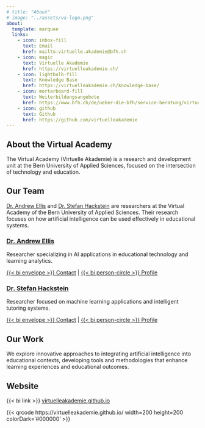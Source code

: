 ```yaml
---
# title: "About"
# image: "../assets/va-logo.png"
about:
  template: marquee
  links:
    - icon: inbox-fill
      text: Email
      href: mailto:virtuelle.akademie@bfh.ch
    - icon: magic
      text: Virtuelle Akademie
      href: https://virtuelleakademie.ch/
    - icon: lightbulb-fill
      text: Knowledge Base
      href: https://virtuelleakademie.ch/knowledge-base/
    - icon: mortarboard-fill
      text: Weiterbildungsangebote
      href: https://www.bfh.ch/de/ueber-die-bfh/service-beratung/virtuelle-akademie/
    - icon: github
      text: Github
      href: https://github.com/virtuelleakademie
---
```


## About the Virtual Academy

The Virtual Academy (Virtuelle Akademie) is a research and development unit at the Bern University of Applied Sciences, focused on the intersection of technology and education.

## Our Team

[Dr. Andrew Ellis](andrew-ellis/) and [Dr. Stefan Hackstein](stefan-hackstein/) are researchers at the Virtual Academy of the Bern University of Applied Sciences. Their research focuses on how artificial intelligence can be used effectively in educational systems.

::: {.grid}

::: {.g-col-6}
### [Dr. Andrew Ellis](andrew-ellis/)
Researcher specializing in AI applications in educational technology and learning analytics.

[{{< bi envelope >}} Contact](mailto:andrew.ellis@bfh.ch) | [{{< bi person-circle >}} Profile](andrew-ellis/)
:::

::: {.g-col-6}
### [Dr. Stefan Hackstein](stefan-hackstein/)
Researcher focused on machine learning applications and intelligent tutoring systems.

[{{< bi envelope >}} Contact](mailto:stefan.hackstein@bfh.ch) | [{{< bi person-circle >}} Profile](stefan-hackstein/)
:::

:::

## Our Work

We explore innovative approaches to integrating artificial intelligence into educational contexts, developing tools and methodologies that enhance learning experiences and educational outcomes.

## Website

{{< bi link >}} [virtuelleakademie.github.io](https://virtuelleakademie.github.io/)

{{< qrcode https://virtuelleakademie.github.io/ width=200 height=200 colorDark='#000000' >}}
